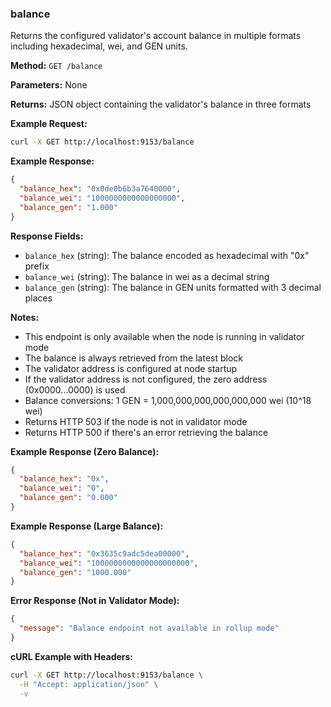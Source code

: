 ### balance

Returns the configured validator's account balance in multiple formats including hexadecimal, wei, and GEN units.

**Method:** `GET /balance`

**Parameters:** None

**Returns:** JSON object containing the validator's balance in three formats

**Example Request:**

```bash
curl -X GET http://localhost:9153/balance
```

**Example Response:**

```json
{
  "balance_hex": "0x0de0b6b3a7640000",
  "balance_wei": "1000000000000000000",
  "balance_gen": "1.000"
}
```

**Response Fields:**

- `balance_hex` (string): The balance encoded as hexadecimal with "0x" prefix
- `balance_wei` (string): The balance in wei as a decimal string
- `balance_gen` (string): The balance in GEN units formatted with 3 decimal places

**Notes:**

- This endpoint is only available when the node is running in validator mode
- The balance is always retrieved from the latest block
- The validator address is configured at node startup
- If the validator address is not configured, the zero address (0x0000...0000) is used
- Balance conversions: 1 GEN = 1,000,000,000,000,000,000 wei (10^18 wei)
- Returns HTTP 503 if the node is not in validator mode
- Returns HTTP 500 if there's an error retrieving the balance

**Example Response (Zero Balance):**

```json
{
  "balance_hex": "0x",
  "balance_wei": "0",
  "balance_gen": "0.000"
}
```

**Example Response (Large Balance):**

```json
{
  "balance_hex": "0x3635c9adc5dea00000",
  "balance_wei": "1000000000000000000000",
  "balance_gen": "1000.000"
}
```

**Error Response (Not in Validator Mode):**

```json
{
  "message": "Balance endpoint not available in rollup mode"
}
```

**cURL Example with Headers:**

```bash
curl -X GET http://localhost:9153/balance \
  -H "Accept: application/json" \
  -v
```
